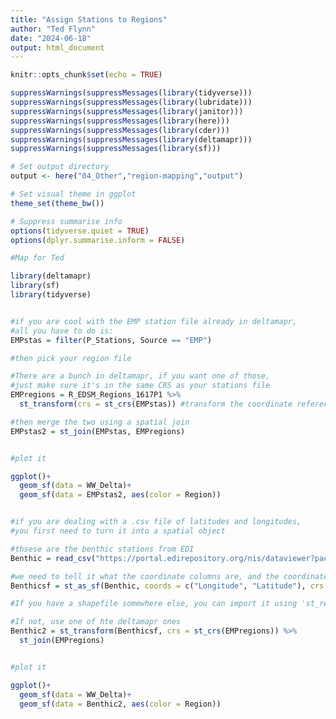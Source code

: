 ```yaml
---
title: "Assign Stations to Regions"
author: "Ted Flynn"
date: "2024-06-18"
output: html_document
---
```


```r
knitr::opts_chunk$set(echo = TRUE)

suppressWarnings(suppressMessages(library(tidyverse)))
suppressWarnings(suppressMessages(library(lubridate)))
suppressWarnings(suppressMessages(library(janitor)))
suppressWarnings(suppressMessages(library(here)))
suppressWarnings(suppressMessages(library(cder)))
suppressWarnings(suppressMessages(library(deltamapr)))
suppressWarnings(suppressMessages(library(sf)))

# Set output directory 
output <- here("04_Other","region-mapping","output")

# Set visual theme in ggplot
theme_set(theme_bw())

# Suppress summarise info
options(tidyverse.quiet = TRUE)
options(dplyr.summarise.inform = FALSE)

```



```r
#Map for Ted

library(deltamapr)
library(sf)
library(tidyverse)


#if you are cool with the EMP station file already in deltamapr, 
#all you have to do is:
EMPstas = filter(P_Stations, Source == "EMP")

#then pick your region file

#There are a bunch in deltamapr, if you want one of those,
#just make sure it's in the same CRS as your stations file
EMPregions = R_EDSM_Regions_1617P1 %>%
  st_transform(crs = st_crs(EMPstas)) #transform the coordinate reference system

#then merge the two using a spatial join
EMPstas2 = st_join(EMPstas, EMPregions)


#plot it

ggplot()+
  geom_sf(data = WW_Delta)+
  geom_sf(data = EMPstas2, aes(color = Region))


#if you are dealing with a .csv file of latitudes and longitudes,
#you first need to turn it into a spatial object

#thsese are the benthic stations from EDI
Benthic = read_csv("https://portal.edirepository.org/nis/dataviewer?packageid=edi.1036.4&entityid=4e6948186ad756dc2b6de4de41b601f3")

#we need to tell it what the coordinate columns are, and the coordinate reference system (WGS 86, wich is 4326)
Benthicsf = st_as_sf(Benthic, coords = c("Longitude", "Latitude"), crs = 4326) 

#If you have a shapefile somewhere else, you can import it using 'st_read'

#If not, use one of hte deltamapr ones
Benthic2 = st_transform(Benthicsf, crs = st_crs(EMPregions)) %>%
  st_join(EMPregions)


#plot it

ggplot()+
  geom_sf(data = WW_Delta)+
  geom_sf(data = Benthic2, aes(color = Region))
```

